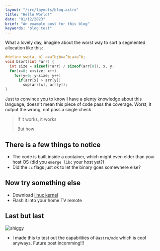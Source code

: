 ```yaml
---
layout: "/src/layouts/bloq.astro"
title: "Hello World!"
date: "01/12/2023"
brief: "An example post for this blog"
keywords: "blog test"
---
```


What a lovely day, imagine about the worst way to sort a segmented allocation like this:

```c
#define swp(a, b) a=a^b;b=a^b;a=a^b;
void bsort(int *arr) {
  int size = sizeof(*arr) / sizeof(arr[0]), x, y;
  for(x=0; x<size; x++)
    for(y=0; y<size; y++)
      if(arr[x] > arr[y])
        swp(arr[x], arr[y]);
}
```

Just to convince you to know I have a plenty knowledge about this language, doesn't mean this piece of code pass the coverage. Worst, it output the wrong, not pass a single check

> If it works, it works
>
> But how

## There is a few things to notice

- The code is built inside a container, which might even elder than your host OS (did you `emerge libc` your host yet?)
- Did the `cc` flags just ok to let the binary goes somewhere else?

## Now try something else

- Download [linux kernel](https://kernel.org)
- Flash it into your home TV remote

## Last but last

![shiggy](https://media.discordapp.net/stickers/1039992459209490513.png "shiggy")

- I made this to test out the capabilities of `@astro/mdx` which is cool anyways. Future post incomming!!!
